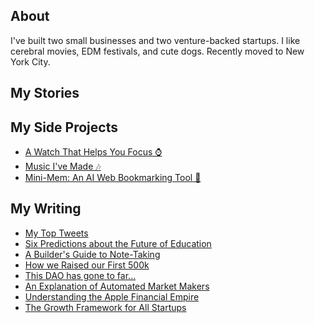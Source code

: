 
<ProfileHeader
  name="Tim Connors"
  description="Serial founder, looking for what's next."
/>

## About

I've built two small businesses and two venture-backed startups. I like cerebral movies, EDM festivals, and cute dogs. Recently moved to New York City.

## My Stories
<Story year="2023" title="A Multi-Agent AI Simulation" link="https://github.com/101dotxyz/GPTeam" description="We built an open-source customizable multi-agent AI simulation. Each agent has its own unique personality, memories, and directives." />

<Story year="2022 — 2023" title="A Web3 Education Platform" link="/posts/101" description="Make learning experiences that issue on-chain credentials and monetary rewards. Half a million users. A million courses taken. $2M in venture funding." />

<Story year="2019 — 2021" title="An AI Personal Recruiter" link="/posts/pearl" description="We built an AI personal recruiter that you can chat with over text message... and it actually landed people full-time jobs." />

<Story year="2017 — 2019" title="Starting a Music Festival" link="/posts/far-out-fest" description="My friends and I started a non-profit music festival, hosted in the streets of LA... we almost got sued by Woodstock!" />

<Story year="2017 — 2019" title="Selling on the Street Corner" link="/posts/gradstreet" description="When I was a student at UCLA I sold graduation gowns on the street corner. I made six figures in sales." />

<Story year="2017" title="Making 100 friends in 100 days" link="/" description="I spent 100 days meeting one new person every day. Turns out, everyone has a story to tell if you look closely!" />

## My Side Projects

- [A Watch That Helps You Focus ⌚️](/posts/focus-watch)
- [Music I've Made 🎶](https://soundcloud.com/itstimconnors/tracks)
- [Mini-Mem: An AI Web Bookmarking Tool 🔗](https://minimem.ai)

## My Writing

- [My Top Tweets](https://twitter.com/search?q=min_faves%3A400%20from%3A%40itstimconnors&src=typed_query&f=top)
- [Six Predictions about the Future of Education](/posts/metaversity)
- [A Builder's Guide to Note-Taking](/posts/note-taking)
- [How we Raised our First 500k](/posts/how-we-raised)
- [This DAO has gone to far...](/posts/merit-circle)
- [An Explanation of Automated Market Makers](/posts/amms)
- [Understanding the Apple Financial Empire](https://itstimconnors.medium.com/understanding-the-apple-financial-empire-2023-fd3d4baa33b6)
- [The Growth Framework for All Startups](/posts/growth-framework)

